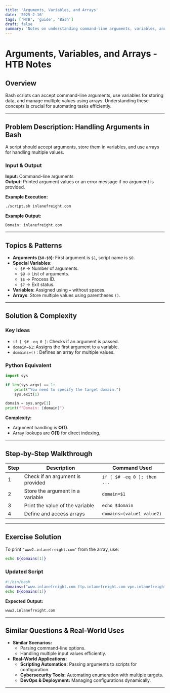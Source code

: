 ```yaml
---
title: 'Arguments, Variables, and Arrays'
date: '2025-2-16'
tags: ['HTB', 'guide', 'Bash']
draft: false
summary: 'Notes on understanding command-line arguments, variables, and managing values using arrays.'
---
```


# Arguments, Variables, and Arrays - HTB Notes

## Overview

Bash scripts can accept command-line arguments, use variables for storing data, and manage multiple values using arrays. Understanding these concepts is crucial for automating tasks efficiently.

---

## Problem Description: Handling Arguments in Bash

A script should accept arguments, store them in variables, and use arrays for handling multiple values.

### **Input & Output**

**Input:** Command-line arguments  
**Output:** Printed argument values or an error message if no argument is provided.

**Example Execution:**

```bash
./script.sh inlanefreight.com
```

**Example Output:**

```
Domain: inlanefreight.com
```

---

## Topics & Patterns

- **Arguments (`$0-$9`)**: First argument is `$1`, script name is `$0`.
- **Special Variables**:
  - `$#` → Number of arguments.
  - `$@` → List of arguments.
  - `$$` → Process ID.
  - `$?` → Exit status.
- **Variables**: Assigned using `=` without spaces.
- **Arrays**: Store multiple values using parentheses `()`.

---

## Solution & Complexity

### **Key Ideas**

- `if [ $# -eq 0 ]`: Checks if an argument is passed.
- `domain=$1`: Assigns the first argument to a variable.
- `domains=()` : Defines an array for multiple values.

### **Python Equivalent**

```python
import sys

if len(sys.argv) == 1:
    print("You need to specify the target domain.")
    sys.exit(1)

domain = sys.argv[1]
print(f"Domain: {domain}")
```

**Complexity:**

- Argument handling is **O(1)**.
- Array lookups are **O(1)** for direct indexing.

---

## Step-by-Step Walkthrough

| Step | Description                      | Command Used                |
| ---- | -------------------------------- | --------------------------- |
| 1    | Check if an argument is provided | `if [ $# -eq 0 ]; then ...` |
| 2    | Store the argument in a variable | `domain=$1`                 |
| 3    | Print the value of the variable  | `echo $domain`              |
| 4    | Define and access arrays         | `domains=(value1 value2)`   |

---

## Exercise Solution

To print `"www2.inlanefreight.com"` from the array, use:

```bash
echo ${domains[1]}
```

### **Updated Script**

```bash
#!/bin/bash
domains=("www.inlanefreight.com ftp.inlanefreight.com vpn.inlanefreight.com" www2.inlanefreight.com)
echo ${domains[1]}
```

**Expected Output:**

```
www2.inlanefreight.com
```

---

## Similar Questions & Real-World Uses

- **Similar Scenarios:**
  - Parsing command-line options.
  - Handling multiple input values efficiently.
- **Real-World Applications:**
  - **Scripting Automation:** Passing arguments to scripts for configuration.
  - **Cybersecurity Tools:** Automating enumeration with multiple targets.
  - **DevOps & Deployment:** Managing configurations dynamically.

---
